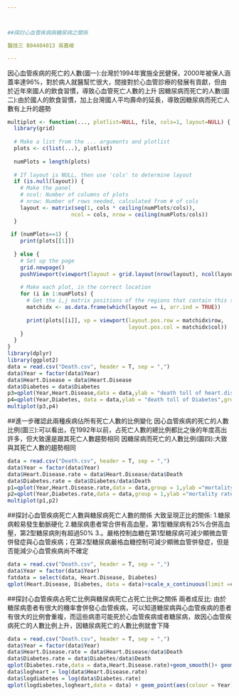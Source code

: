 ---



##探討心血管疾病與糖尿病之關係

醫技三 B04404013 吳嘉峻

---


因心血管疾病的死亡的人數(圖一):台灣於1994年實施全民健保，2000年被保人涵蓋率達96%，對於病人就醫幫忙很大，間接對於心血管診療的發展有貢獻，但由於近年來國人的飲食習慣，導致心血管死亡人數的上升
因糖尿病而死亡的人數(圖二):由於國人的飲食習慣，加上台灣國人平均壽命的延長，導致因糖尿病而死亡人數有上升的趨勢
```{r, echo=FALSE}
multiplot <- function(..., plotlist=NULL, file, cols=1, layout=NULL) { 
  library(grid) 
 
  # Make a list from the ... arguments and plotlist 
  plots <- c(list(...), plotlist) 
 
  numPlots = length(plots) 
 
  # If layout is NULL, then use 'cols' to determine layout 
  if (is.null(layout)) { 
    # Make the panel 
    # ncol: Number of columns of plots 
    # nrow: Number of rows needed, calculated from # of cols 
    layout <- matrix(seq(1, cols * ceiling(numPlots/cols)), 
                    ncol = cols, nrow = ceiling(numPlots/cols)) 
  } 
 
 if (numPlots==1) { 
    print(plots[[1]]) 
 
  } else { 
    # Set up the page 
    grid.newpage() 
    pushViewport(viewport(layout = grid.layout(nrow(layout), ncol(layout)))) 
 
    # Make each plot, in the correct location 
    for (i in 1:numPlots) { 
      # Get the i,j matrix positions of the regions that contain this subplot 
      matchidx <- as.data.frame(which(layout == i, arr.ind = TRUE)) 
 
      print(plots[[i]], vp = viewport(layout.pos.row = matchidx$row, 
                                      layout.pos.col = matchidx$col)) 
    } 
  } 
} 
library(dplyr)
library(ggplot2)
data = read.csv("Death.csv", header = T, sep = ",")
data$Year = factor(data$Year)
data$Heart.Disease = data$Heart.Disease
data$Diabetes = data$Diabetes
p3=qplot(Year,Heart.Disease,data = data,ylab = "death toll of heart.disease",group = 1)+geom_line()+ggtitle("圖一")
p4=qplot(Year,Diabetes, data = data,ylab = "death toll of Diabetes",group = 1)+geom_line()+ggtitle("圖二")
multiplot(p3,p4)
```

##進一步確認此兩種疾病佔所有死亡人數的比例變化
因心血管疾病的死亡的人數比例(圖三):可以看出，在1992年以前，占死亡人數的總比例都比之後的年度高出許多，但大致還是跟其死亡人數趨勢相同
因糖尿病而死亡的人數比例(圖四):大致與其死亡人數的趨勢相同

```{r, echo=FALSE}
data = read.csv("Death.csv", header = T, sep = ",")
data$Year = factor(data$Year)
data$Heart.Disease.rate = data$Heart.Disease/data$Death
data$Diabetes.rate = data$Diabetes/data$Death
p1=qplot(Year,Heart.Disease.rate,data = data,group = 1,ylab ="mortality rate of heart.disease")+geom_line()+ggtitle("圖三")
p2=qplot(Year,Diabetes.rate,data = data,group = 1,ylab ="mortality rate of diabete")+geom_line()+ggtitle("圖四")
multiplot(p1,p2)
```

##探討心血管疾病死亡人數與糖尿病死亡人數的關係
大致呈現正比的關係:
1.糖尿病較易發生動脈硬化
2.糖尿病患者常合併有高血壓，第1型糖尿病有25%合併高血壓，第2型糖尿病則有超過50%
3.。嚴格控制血糖在第1型糖尿病可減少顯微血管併發症與心血管疾病；在第2型糖尿病嚴格血糖控制可減少顯微血管併發症，但是否能減少心血管疾病尚不確定
```{r, echo=FALSE}
data = read.csv("Death.csv", header = T, sep = ",")
data$Year = factor(data$Year)
fatdata = select(data, Heart.Disease, Diabetes)
qplot(Heart.Disease, Diabetes, data = data)+scale_x_continuous(limit =c(3000,16000))+scale_y_continuous(limit = c(3000,16000))
```

##探討心血管疾病占死亡比例與糖尿病死亡占死亡比例之關係
兩者成反比:
由於糖尿病患者有很大的機率會併發心血管疾病，可以知道糖尿病與心血管疾病的患者有很大的比例會重複，而這些病患可能死於心血管疾病或者糖尿病，故因心血管疾病死亡的人數比例上升，因糖尿病死亡的人數比例就會下降
```{r, echo=FALSE}
data = read.csv("Death.csv", header = T, sep = ",")
data$Year = factor(data$Year)
data$Heart.Disease.rate = data$Heart.Disease/data$Death
data$Diabetes.rate = data$Diabetes/data$Death
qplot(Diabetes.rate,data = data,Heart.Disease.rate)+geom_smooth()+ geom_point(aes(colour = Year))+scale_x_continuous(limit = c(0.03,0.12))+scale_y_continuous(limit = c(0.03,0.12))
data$logheart = log(data$Heart.Disease.rate)
data$logdiabetes = log(data$Diabetes.rate)
qplot(logdiabetes,logheart,data = data) + geom_point(aes(colour = Year))
```
